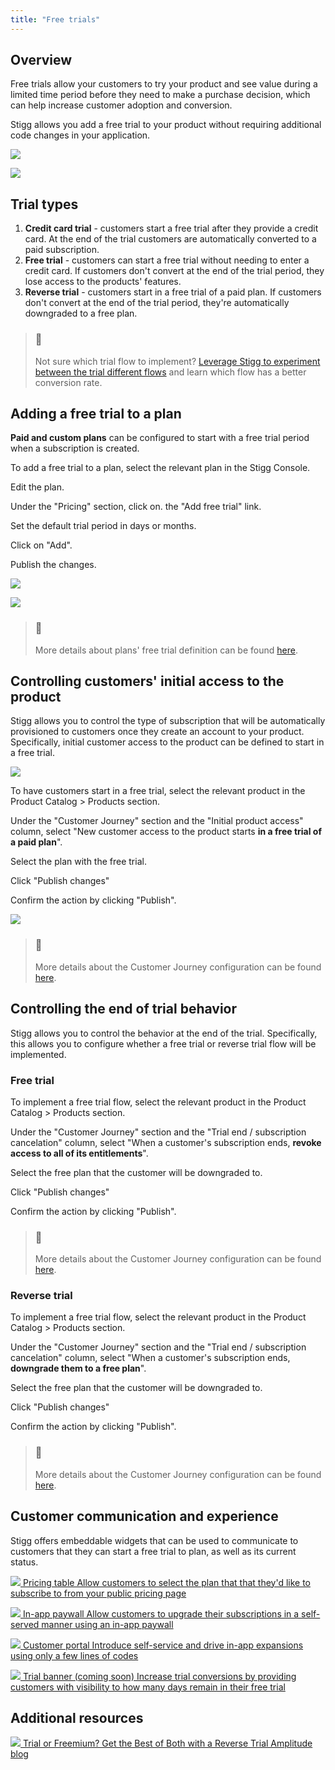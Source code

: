 ```yaml
---
title: "Free trials"
---
```


## Overview

Free trials allow your customers to try your product and see value during a limited time period before they need to make a purchase decision, which can help increase customer adoption and conversion.

Stigg allows you add a free trial to your product without requiring additional code changes in your application.

![](/images/6502b78-Screen_Shot_2022-10-19_at_22.55.14.png)

![](/images/29fcfe6-Screen_Shot_2022-10-19_at_22.55.29.png)

## Trial types

1. **Credit card trial** \- customers start a free trial after they provide a credit card. At the end of the trial customers are automatically converted to a paid subscription.
2. **Free trial** \- customers can start a free trial without needing to enter a credit card. If customers don't convert at the end of the trial period, they lose access to the products' features.
3. **Reverse trial** \- customers start in a free trial of a paid plan. If customers don't convert at the end of the trial period, they're automatically downgraded to a free plan.

> ### 📘
> 
> Not sure which trial flow to implement? [Leverage Stigg to experiment between the trial different flows](experiments) and learn which flow has a better conversion rate.

## Adding a free trial to a plan

**Paid and custom plans** can be configured to start with a free trial period when a subscription is created.

To add a free trial to a plan, select the relevant plan in the Stigg Console.

Edit the plan.

Under the "Pricing" section, click on. the "Add free trial" link.

Set the default trial period in days or months.

Click on "Add".

Publish the changes.

![](/images/7e8742e-image.png)

![](/images/7d5b8c6-image.png)

> ### 📘
> 
> More details about plans' free trial definition can be found [here](/docs/plans#defining-free-trial-periods).

## Controlling customers' initial access to the product

Stigg allows you to control the type of subscription that will be automatically provisioned to customers once they create an account to your product. Specifically, initial customer access to the product can be defined to start in a free trial.

![](/images/2a0651c-Screenshot_2023-01-17_at_15.51.04.png)

To have customers start in a free trial, select the relevant product in the Product Catalog > Products section.

Under the "Customer Journey" section and the "Initial product access" column, select "New customer access to the product starts **in a free trial of a paid plan**".

Select the plan with the free trial.

Click "Publish changes"

Confirm the action by clicking "Publish".

![](/images/aed4dfd-image.png)

> ### 📘
> 
> More details about the Customer Journey configuration can be found [here](/docs/products#defining-the-customer-journey).

## Controlling the end of trial behavior

Stigg allows you to control the behavior at the end of the trial. Specifically, this allows you to configure whether a free trial or reverse trial flow will be implemented.

### Free trial

To implement a free trial flow, select the relevant product in the Product Catalog > Products section.

Under the "Customer Journey" section and the "Trial end / subscription cancelation" column, select "When a customer's subscription ends, **revoke access to all of its entitlements**".

Select the free plan that the customer will be downgraded to.

Click "Publish changes"

Confirm the action by clicking "Publish".

> ### 📘
> 
> More details about the Customer Journey configuration can be found [here](/docs/products#defining-the-customer-journey).

### Reverse trial

To implement a free trial flow, select the relevant product in the Product Catalog > Products section.

Under the "Customer Journey" section and the "Trial end / subscription cancelation" column, select "When a customer's subscription ends, **downgrade them to a free plan**".

Select the free plan that the customer will be downgraded to.

Click "Publish changes"

Confirm the action by clicking "Publish".

> ### 📘
> 
> More details about the Customer Journey configuration can be found [here](/docs/products#defining-the-customer-journey).

## Customer communication and experience

Stigg offers embeddable widgets that can be used to communicate to customers that they can start a free trial to plan, as well as its current status.

[ ![](/images/6b08ea4-Group_17013.png)  Pricing table Allow customers to select the plan that that they'd like to subscribe to from your public pricing page ](react-sdk#rendering-pricing-tables) 

  
[ ![](/images/1bf91dd-Group_17013_1.png)  In-app paywall Allow customers to upgrade their subscriptions in a self-served manner using an in-app paywall ](react-sdk#rendering-pricing-tables) 

  
[ ![](/images/5531b6c-Group_16979.png)  Customer portal Introduce self-service and drive in-app expansions using only a few lines of codes ](react-sdk#rendering-a-customer-portal) 

  
[ ![](/images/39d3f09-Frame_16984_1.png)  Trial banner (coming soon) Increase trial conversions by providing customers with visibility to how many days remain in their free trial ](#) 

## Additional resources

[ ![](/images/5e1190b-amplitude-logo-67DFD43C34-seeklogo.com.png)  Trial or Freemium? Get the Best of Both with a Reverse Trial Amplitude blog ](https://amplitude.com/blog/reverse-trial) 